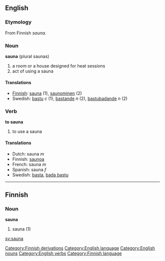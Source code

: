 {{wikipedia}}
==English==

===Etymology===

From Finnish ''sauna''.

===Noun===
'''sauna''' (plural saunas)

# a room or a house designed for heat sessions
# act of using a sauna

====Translations====
*[[Finnish]]: [[sauna]] (1), [[saunominen]] (2)
*Swedish: [[bastu]] ''c'' (1), [[bastande]] ''n'' (2), [[bastubadande]] ''n'' (2)

===Verb===
'''to sauna'''

# to use a sauna

====Translations====
*Dutch: sauna ''m''
*Finnish: [[saunoa]]
*French: sauna ''m''
*Spanish: sauna ''f''
*Swedish: [[basta]], [[bada bastu]]

----
==Finnish==
===Noun===
'''sauna'''

# sauna (1)

[[sv:sauna]]
[[Category:Finnish derivations]]
[[Category:English language]]
[[Category:English nouns]]
[[Category:English verbs]]
[[Category:Finnish language]]